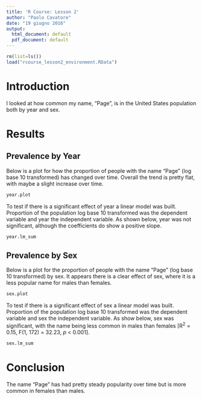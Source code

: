 ```yaml
---
title: 'R Course: Lesson 2'
author: "Paolo Cavatore"
date: "19 giugno 2016"
output:
  html_document: default
  pdf_document: default
---
```



```r
rm(list=ls())
load("rcourse_lesson2_environment.RData")
```

# Introduction

I looked at how common my name, "Page", is in the United States population both by year and sex.


# Results

## Prevalence by Year

Below is a plot for how the proportion of people with the name "Page" (log base 10 transformed) has changed over time. Overall the trend is pretty flat, with maybe a slight increase over time.

```r
year.plot
```

To test if there is a significant effect of year a linear model was built. Proportion of the population log base 10 transformed was the dependent variable and year the independent variable. As shown below, year was not significant, although the coefficients do show a positive slope.

```r
year.lm_sum
```

## Prevalence by Sex

Below is a plot for the proportion of people with the name "Page" (log base 10 transformed) by sex. It appears there is a clear effect of sex, where it is a less popular name for males than females.

```r
sex.plot
```

To test if there is a significant effect of sex a linear model was built. Proportion of the population log base 10 transformed was the dependent variable and sex the independent variable. As show below, sex was significant, with the name being less common in males than females [R^2^ = 0.15, F(1, 172) = 32.23, *p* < 0.001].

```r
sex.lm_sum
```


# Conclusion

The name "Page" has had pretty steady popularity over time but is more common in females than males.